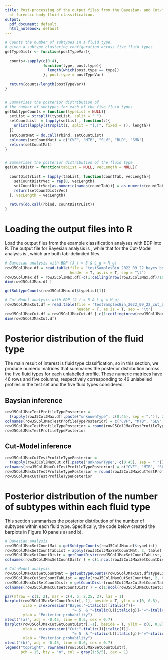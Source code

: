```yaml
---
title: Post-processing of the output files from the Bayesian- and Cut-Model inference
  of forensic body fluid classification.
output:
  pdf_document: default
  html_notebook: default
---
```



```r
# Counts the number of subtypes in a fluid type,
# given a subtype clustering configuration across five fluid types
getTypeDistr <- function(postTypeVar){
  
  counts<-sapply(c(0:4), 
                 function(type, post.type){
                   length(which(post.type == type))
                 }, post.type = postTypeVar)
  
  return(counts/length(postTypeVar))
}


# Summarises the posterior distribution of 
# the number of subtypes for each of the five fluid types
getSubtypeCounts = function(typeList = NULL){
  setList = strsplit(typeList, split = " ")
  setCountList  = lapply(setList , function(z){
    unlist(lapply(strsplit(z, split = "],[", fixed = T), length))
  })
  setCountMat = do.call(rbind, setCountList)
  colnames(setCountMat) = c("CVF", "MTB", "SLV", "BLD", "SMN")
  return(setCountMat)
}


# Summarises the posterior distribution of the fluid type
getCountDistr = function(tabList = NULL, vecLength = NULL){
  
  countDistrList = lapply(tabList, function(countTab, vecLength){
    setCountDistrVec = rep(0, vecLength)
    setCountDistrVec[as.numeric(names(countTab))] = as.numeric(countTab)/sum(countTab)
    return(setCountDistrVec)
  }, vecLength = vecLength)
  
  return(do.call(rbind, countDistrList))
}
```

# Loading the output files into R

Load the output files from the example classification analyses with BDP into R.
The output file for Bayesian analysis is \texttt{testSamplesBin\_2022\_09\_22\_bayes\_bdp\_J5\_all.log}, while that for the Cut-Model analysis is \texttt{testSamplesBin\_2022\_09\_22\_cut\_bdp\_J5\_all.log}, which are both tab-delimited files.

```r
# Bayesian analysis with BDP (J_f = 5 & L_g = M_g)
rowJ5ColJMax.df = read.table(file = "testSamplesBin_2022_09_22_bayes_bdp_J5_all.log",
                             header = T, as.is = T, sep = "\t")
rowJ5ColJMax.df = rowJ5ColJMax.df[-c(1:ceiling(nrow(rowJ5ColJMax.df)/10)),]
dim(rowJ5ColJMax.df )

getSubtypeCounts(rowJ5ColJMax.df$typeList[1])

# Cut-Model analysis with BDP (J_f = 5 & L_g = M_g)
rowJ5ColJMaxCut.df = read.table(file = "testSamplesBin_2022_09_22_cut_bdp_J5_all.log",
                                header = T, as.is = T, sep = "\t")
rowJ5ColJMaxCut.df = rowJ5ColJMaxCut.df [-c(1:ceiling(nrow(rowJ5ColJMaxCut.df)/10)),]
dim(rowJ5ColJMaxCut.df)

```

# Posterior distribution of the fluid type

The main result of interest is fluid type classification, so in this section, we produce numeric matrices that summaries the posterior distribution across the five fluid types for each unlabelled profile.
These numeric matrices have 46 rows and five columns, respectively corresponding to 46 unlabelled profiles in the test set and the five fluid types considered.


## Baysian inference 



```r
rowJ5ColJMaxTestProfileTypePosterior = 
  t(apply(rowJ5ColJMax.df[,paste("unknownType", c(0:45), sep = ".")], 2, getTypeDistr))
colnames(rowJ5ColJMaxTestProfileTypePosterior) = c("CVF", "MTB", "SLV", "BLD", "SMN")
rowJ5ColJMaxTestProfileTypePosterior = round(rowJ5ColJMaxTestProfileTypePosterior, 3)
rowJ5ColJMaxTestProfileTypePosterior
```

## Cut-Model inference

```r
rowJ5ColJMaxCutTestProfileTypePosterior = 
  t(apply(rowJ5ColJMaxCut.df[,paste("unknownType", c(0:45), sep = ".")], 2, getTypeDistr))
colnames(rowJ5ColJMaxCutTestProfileTypePosterior) = c("CVF", "MTB", "SLV", "BLD", "SMN")
rowJ5ColJMaxCutTestProfileTypePosterior = round(rowJ5ColJMaxCutTestProfileTypePosterior, 3)
rowJ5ColJMaxCutTestProfileTypePosterior
```


# Posterior distribution of the number of subtypes within each fluid type

This section summarises the posterior distribution of the number of subtypes within each fluid type.
Specifically, the code below created the barplots in Figure 10 panels a) and b).

```r
# Bayesian analysis
rowJ5ColJMaxSetCountMat = getSubtypeCounts(rowJ5ColJMax.df$typeList)
rowJ5ColJMaxSetCountTabList = apply(rowJ5ColJMaxSetCountMat, 2, table)
rowJ5ColJMaxSetCountDistr = getCountDistr(rowJ5ColJMaxSetCountTabList, 5)
colnames(rowJ5ColJMaxSetCountDistr ) = c(1:ncol(rowJ5ColJMaxSetCountDistr ))

# Cut-Model analysis
rowJ5ColJMaxCutSetCountMat = getSubtypeCounts(rowJ5ColJMaxCut.df$typeList)
rowJ5ColJMaxCutSetCountTabList = apply(rowJ5ColJMaxCutSetCountMat, 2, table)
rowJ5ColJMaxCutSetCountDistr = getCountDistr(rowJ5ColJMaxCutSetCountTabList, 5)
colnames(rowJ5ColJMaxCutSetCountDistr ) = c(1:ncol(rowJ5ColJMaxCutSetCountDistr ))
```


```r
par(mfrow = c(1, 2), mar = c(4, 5, 2.25, 2), las = 1)
barplot(rowJ5ColJMaxSetCountDistr[,-1], beside = T, ylim = c(0, 0.8),
        xlab = c(expression("Bayes:"~italic(J)[italic(f)]~
                              "= 5  & "~italic(L)[italic(g)]~"="~italic(M)[italic(g)])),
        ylab = "Posterior probability")
mtext("(a)", adj = -0.45, line = 0.6, cex = 0.7)
barplot(rowJ5ColJMaxCutSetCountDistr[,-1], beside = T, ylim = c(0, 0.8),
        xlab = c(expression("Cut:"~italic(J)[italic(f)]~
                              "= 5  & "~italic(L)[italic(g)]~"="~italic(M)[italic(g)])),
        ylab = "Posterior probability")
mtext("(b)", adj = -0.45, line = 0.6, cex = 0.7)
legend("topright", rownames(rowJ5ColJMaxSetCountDistr), 
       pch = 15, bty = "n", col = gray(1:5/5), cex = 1)
```